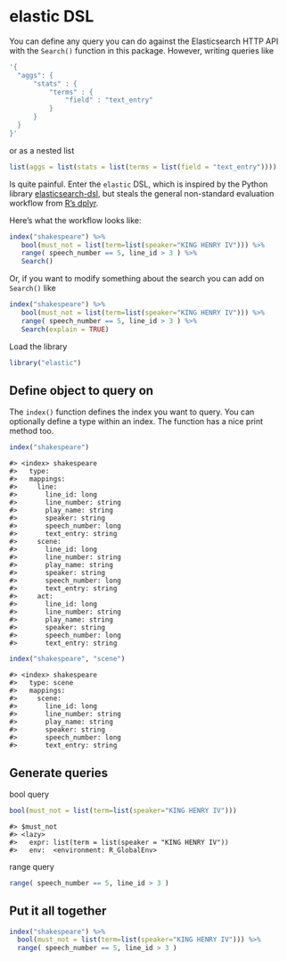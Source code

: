 <!--
%\VignetteEngine{knitr::knitr}
%\VignetteIndexEntry{elastic DSL}
-->



elastic DSL
======

You can define any query you can do against the Elasticsearch HTTP API with the `Search()` function in this package. However, writing queries like


```r
'{
  "aggs": {
      "stats" : {
          "terms" : {
              "field" : "text_entry"
          }
      }
  }
}'
```

or as a nested list


```r
list(aggs = list(stats = list(terms = list(field = "text_entry"))))
```

Is quite painful. Enter the `elastic` DSL, which is inspired by the Python library [elasticsearch-dsl](https://github.com/elasticsearch/elasticsearch-dsl-py), but steals the general non-standard evaluation workflow from [R's dplyr](https://github.com/hadley/dplyr).

Here's what the workflow looks like:


```r
index("shakespeare") %>%
   bool(must_not = list(term=list(speaker="KING HENRY IV"))) %>%
   range( speech_number == 5, line_id > 3 ) %>%
   Search()
```

Or, if you want to modify something about the search you can add on `Search()` like 


```r
index("shakespeare") %>%
   bool(must_not = list(term=list(speaker="KING HENRY IV"))) %>%
   range( speech_number == 5, line_id > 3 ) %>%
   Search(explain = TRUE)
```

Load the library


```r
library("elastic")
```

## Define object to query on

The `index()` function defines the index you want to query. You can optionally define a type within an index. The function has a nice print method too.


```r
index("shakespeare")
```

```
#> <index> shakespeare 
#>   type: 
#>   mappings: 
#>     line: 
#>       line_id: long 
#>       line_number: string 
#>       play_name: string 
#>       speaker: string 
#>       speech_number: long 
#>       text_entry: string 
#>     scene: 
#>       line_id: long 
#>       line_number: string 
#>       play_name: string 
#>       speaker: string 
#>       speech_number: long 
#>       text_entry: string 
#>     act: 
#>       line_id: long 
#>       line_number: string 
#>       play_name: string 
#>       speaker: string 
#>       speech_number: long 
#>       text_entry: string
```


```r
index("shakespeare", "scene")
```

```
#> <index> shakespeare 
#>   type: scene 
#>   mappings: 
#>     scene: 
#>       line_id: long 
#>       line_number: string 
#>       play_name: string 
#>       speaker: string 
#>       speech_number: long 
#>       text_entry: string
```

## Generate queries

bool query


```r
bool(must_not = list(term=list(speaker="KING HENRY IV")))
```

```
#> $must_not
#> <lazy>
#>   expr: list(term = list(speaker = "KING HENRY IV"))
#>   env:  <environment: R_GlobalEnv>
```

range query


```r
range( speech_number == 5, line_id > 3 )
```

## Put it all together


```r
index("shakespeare") %>%
  bool(must_not = list(term=list(speaker="KING HENRY IV"))) %>%
  range( speech_number == 5, line_id > 3 )
```
